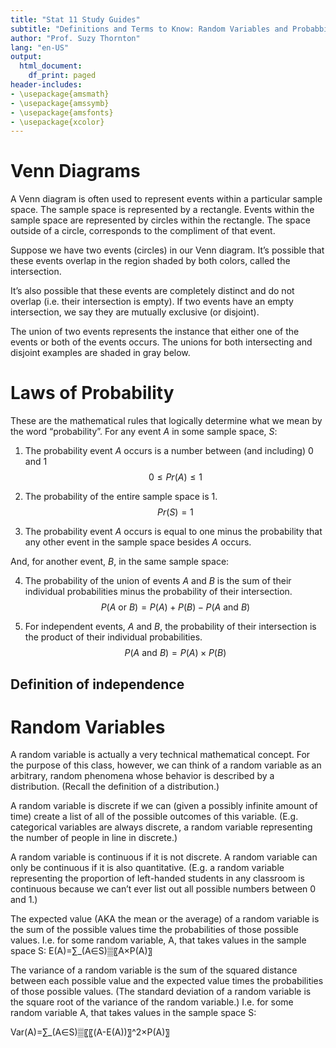 ```yaml
---
title: "Stat 11 Study Guides"
subtitle: "Definitions and Terms to Know: Random Variables and Probabbility" 
author: "Prof. Suzy Thornton"
lang: "en-US"
output:
  html_document:
    df_print: paged
header-includes:
- \usepackage{amsmath}
- \usepackage{amssymb}
- \usepackage{amsfonts}
- \usepackage{xcolor}
---
```


# Venn Diagrams

A Venn diagram is often used to represent events within a particular sample space. 
	The sample space is represented by a rectangle. 
	Events within the sample space are represented by circles within the rectangle.
	The space outside of a circle, corresponds to the compliment of that event. 

Suppose we have two events (circles) in our Venn diagram. It’s possible that these events overlap in the region shaded by both colors, called the intersection. 


It’s also possible that these events are completely distinct and do not overlap (i.e. their intersection is empty). If two events have an empty intersection, we say they are mutually exclusive (or disjoint).


The union of two events represents the instance that either one of the events or both of the events occurs. The unions for both intersecting and disjoint examples are shaded in gray below.  

 
 
# Laws of Probability 

These are the mathematical rules that logically determine what we mean by the word “probability”. 
For any event $A$ in some sample space, $S$:

1. The probability event $A$ occurs is a number between (and including) $0$ and $1$
$$0 \leq Pr(A)\leq 1$$
2. The probability of the entire sample space is $1$.
$$Pr(S)=1$$

3. The probability event $A$ occurs is equal to one minus the probability that any other event in the sample space besides $A$ occurs.

And, for another event, $B$, in the same sample space:

4. The probability of the union of events $A$ and $B$ is the sum of their individual probabilities minus the probability of their intersection.
$$P(A \text{ or } B)=P(A)+P(B)-P(A \text{ and } B)$$
	
5. For independent events, $A$ and $B$, the probability of their intersection is the product of their individual probabilities. 
$$P(A\text{ and }B)=P(A)×P(B)$$

## Definition of independence 



# Random Variables 

A random variable is actually a very technical mathematical concept. For the purpose of this class, however, we can think of a random variable as an arbitrary, random phenomena whose behavior is described by a distribution. (Recall the definition of a distribution.) 

A random variable is discrete if we can (given a possibly infinite amount of time) create a list of all of the possible outcomes of this variable. (E.g. categorical variables are always discrete, a random variable representing the number of people in line in discrete.)  

A random variable is continuous if it is not discrete. A random variable can only be continuous if it is also quantitative. (E.g. a random variable representing the proportion of left-handed students in any classroom is continuous because we can’t ever list out all possible numbers between 0 and 1.) 

The expected value (AKA the mean or the average) of a random variable is the sum of the possible values time the probabilities of those possible values. I.e. for some random variable, A, that takes values in the sample space S:
E(A)=∑_(A∈S)▒〖A×P(A)〗

The variance of a random variable is the sum of the squared distance between each possible value and the expected value times the probabilities of those possible values. (The standard deviation of a random variable is the square root of the variance of the random variable.) I.e. for some random variable A, that takes values in the sample space S:

Var(A)=∑_(A∈S)▒〖〖(A-E(A))〗^2×P(A)〗
